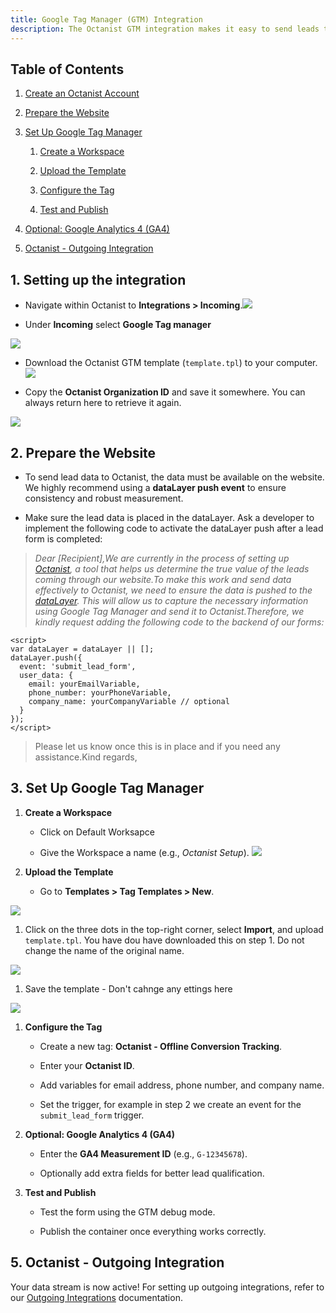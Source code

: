 ```yaml
---
title: Google Tag Manager (GTM) Integration
description: The Octanist GTM integration makes it easy to send leads to Octanist. Follow these steps to quickly set up the integration.
---
```


## Table of Contents

1. [Create an Octanist Account](#1-create-an-octanist-account)

2. [Prepare the Website](#2-prepare-the-website)

3. [Set Up Google Tag Manager](#3-set-up-google-tag-manager)

   1. [Create a Workspace](#create-a-workspace)

   2. [Upload the Template](#upload-the-template)

   3. [Configure the Tag](#configure-the-tag)

   4. [Test and Publish](#test-and-publish)

4. [Optional: Google Analytics 4 (GA4)](#4-optional-google-analytics-4-ga4)

5. [Octanist - Outgoing Integration](#5-octanist-outgoing-integration)

## 1. Setting up the integration

- Navigate within Octanist to **Integrations > Incoming**.![](/images/incoming-gtm-clickonincoming.jpg)

* Under **Incoming** select **Google Tag manager**

![](images/incoming-gtm-clickongtm.jpg)

- Download the Octanist GTM template (`template.tpl`) to your computer.![](images/incoming-gtm-clickondownloadtemplate.jpg)

- Copy the **Octanist Organization ID** and save it somewhere. You can always return here to retrieve it again.

![](images/incoming-gtm-copyoctanistid.jpg)

## 2. Prepare the Website

- To send lead data to Octanist, the data must be available on the website. We highly recommend using a **dataLayer push event** to ensure consistency and robust measurement.

- Make sure the lead data is placed in the dataLayer. Ask a developer to implement the following code to activate the dataLayer push after a lead form is completed:

> _Dear \[Recipient],We are currently in the process of setting up_ [_Octanist_](https://octanist.com/)_, a tool that helps us determine the true value of the leads coming through our website.To make this work and send data effectively to Octanist, we need to ensure the data is pushed to the_ [_dataLayer_](https://developers.google.com/tag-platform/tag-manager/datalayer)_. This will allow us to capture the necessary information using Google Tag Manager and send it to Octanist.Therefore, we kindly request adding the following code to the backend of our forms:_

```tsx
<script>
var dataLayer = dataLayer || [];
dataLayer.push({
  event: 'submit_lead_form',
  user_data: {
    email: yourEmailVariable,
    phone_number: yourPhoneVariable,
    company_name: yourCompanyVariable // optional
  }
});
</script>
```

> Please let us know once this is in place and if you need any assistance.Kind regards,

## 3. Set Up Google Tag Manager

1. **Create a Workspace**

   - Click on Default Worksapce

   - Give the Workspace a name (e.g., _Octanist Setup_).
     ![](images/image.png)

2. **Upload the Template**

   - Go to **Templates > Tag Templates > New**.

![](images/uploadthetemplate.png)

1. Click on the three dots in the top-right corner, select **Import**, and upload `template.tpl`. You have dou have downloaded this on step 1. Do not change the name of the original name.

![](images/6bbb08b8-0b1b-4eab-83f1-76f051af9fc0.png)

1. Save the template - Don't cahnge any ettings here

![](images/850cd330-08af-48a6-a91a-e497b5fc1772.png)

1. **Configure the Tag**

   - Create a new tag: **Octanist - Offline Conversion Tracking**.

   - Enter your **Octanist ID**.

   - Add variables for email address, phone number, and company name.

   - Set the trigger, for example in step 2 we create an event for the `submit_lead_form` trigger.

2. **Optional: Google Analytics 4 (GA4)**

   - Enter the **GA4 Measurement ID** (e.g., `G-12345678`).

   - Optionally add extra fields for better lead qualification.

3. **Test and Publish**

   - Test the form using the GTM debug mode.

   - Publish the container once everything works correctly.

## 5. Octanist - Outgoing Integration

Your data stream is now active! For setting up outgoing integrations, refer to our [Outgoing Integrations](https://docs.octanist.com/outgoing-integrations/google-ads/) documentation.
